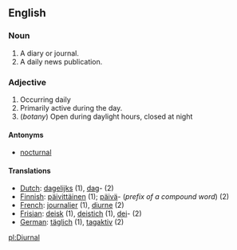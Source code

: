 ==English==

=== Noun ===

# A diary or journal.
# A daily news publication.

===Adjective===
# Occurring daily
# Primarily active during the day.
# (''botany'') Open during daylight hours, closed at night

====Antonyms====
*[[nocturnal]]

====Translations====
*[[Dutch]]: [[dagelijks]] (1), [[dag]]- (2)
*[[Finnish]]: [[päivittäinen]] (1); [[päivä]]- (''prefix of a compound word'') (2)
*[[French]]: [[journalier]] (1), [[diurne]] (2)
*[[Frisian]]: [[deisk]] (1), [[deistich]] (1), [[dei]]- (2)
*[[German]]: [[täglich]] (1), [[tagaktiv]] (2)

[[pl:Diurnal]]